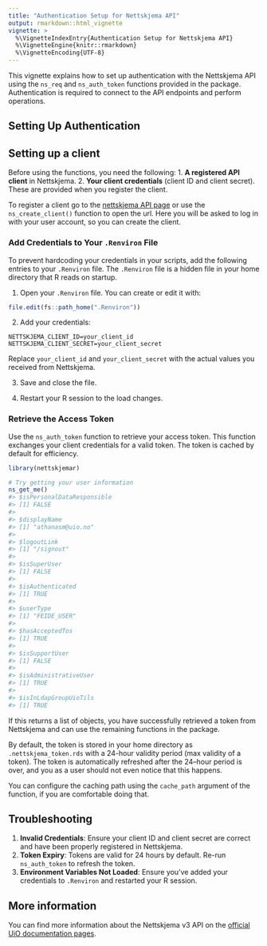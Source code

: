 ```yaml
---
title: "Authentication Setup for Nettskjema API"
output: rmarkdown::html_vignette
vignette: >
  %\VignetteIndexEntry{Authentication Setup for Nettskjema API}
  %\VignetteEngine{knitr::rmarkdown}
  %\VignetteEncoding{UTF-8}
---
```




This vignette explains how to set up authentication with the Nettskjema API using the `ns_req` and `ns_auth_token` functions provided in the package.
Authentication is required to connect to the API endpoints and perform operations.

## Setting Up Authentication

## Setting up a client

Before using the functions, you need the following:
1. **A registered API client** in Nettskjema.
2. **Your client credentials** (client ID and client secret). These are provided when you register the client.

To register a client go to the [nettskjema API page](https://authorization.nettskjema.no/) or use the `ns_create_client()` function to open the url.
Here you will be asked to log in with your user account, so you can create the client.


### Add Credentials to Your `.Renviron` File

To prevent hardcoding your credentials in your scripts, add the following entries to your `.Renviron` file. 
The `.Renviron` file is a hidden file in your home directory that R reads on startup.

1. Open your `.Renviron` file. You can create or edit it with:

```r
file.edit(fs::path_home(".Renviron"))
```

2. Add your credentials:

```
NETTSKJEMA_CLIENT_ID=your_client_id
NETTSKJEMA_CLIENT_SECRET=your_client_secret
```

Replace `your_client_id` and `your_client_secret` with the actual values you received from Nettskjema.

3. Save and close the file.

4. Restart your R session to the load changes.

### Retrieve the Access Token

Use the `ns_auth_token` function to retrieve your access token. 
This function exchanges your client credentials for a valid token. The token is cached by default for efficiency.


``` r
library(nettskjemar)

# Try getting your user information
ns_get_me()
#> $isPersonalDataResponsible
#> [1] FALSE
#> 
#> $displayName
#> [1] "athanasm@uio.no"
#> 
#> $logoutLink
#> [1] "/signout"
#> 
#> $isSuperUser
#> [1] FALSE
#> 
#> $isAuthenticated
#> [1] TRUE
#> 
#> $userType
#> [1] "FEIDE_USER"
#> 
#> $hasAcceptedTos
#> [1] TRUE
#> 
#> $isSupportUser
#> [1] FALSE
#> 
#> $isAdministrativeUser
#> [1] TRUE
#> 
#> $isInLdapGroupUioTils
#> [1] TRUE
```

If this returns a list of objects, you have successfully retrieved a token from Nettskjema and can use the remaining functions in the package.

By default, the token is stored in your home directory as `.nettskjema_token.rds` with a 24-hour validity period (max validity of a token).
The token is automatically refreshed after the 24--hour period is over, and you as a user should not even notice that this happens.

You can configure the caching path using the `cache_path` argument of the function, if you are comfortable doing that.

## Troubleshooting

1. **Invalid Credentials**: Ensure your client ID and client secret are correct and have been properly registered in Nettskjema.
2. **Token Expiry**: Tokens are valid for 24 hours by default. Re-run `ns_auth_token` to refresh the token.
3. **Environment Variables Not Loaded**: Ensure you've added your credentials to `.Renviron` and restarted your R session.

## More information
You can find more information about the Nettskjema v3 API on the [official UiO documentation pages](https://www.uio.no/tjenester/it/adm-app/nettskjema/hjelp/api-clients-v3.md).
